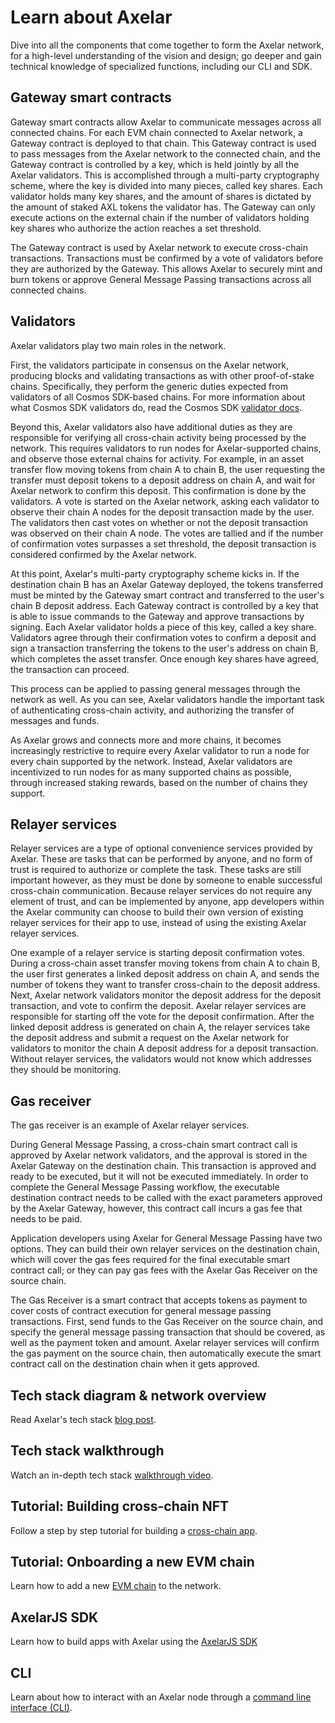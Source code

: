 # Learn about Axelar

Dive into all the components that come together to form the Axelar network, for a high-level understanding of the vision and design; go deeper and gain technical knowledge of specialized functions, including our CLI and SDK. 


## Gateway smart contracts

Gateway smart contracts allow Axelar to communicate messages across all connected chains. For each EVM chain connected to Axelar network, a Gateway contract is deployed to that chain. This Gateway contract is used to pass messages from the Axelar network to the connected chain, and the Gateway contract is controlled by a key, which is held jointly by all the Axelar validators. This is accomplished through a multi-party cryptography scheme, where the key is divided into many pieces, called key shares. Each validator holds many key shares, and the amount of shares is dictated by the amount of staked AXL tokens the validator has. The Gateway can only execute actions on the external chain if the number of validators holding key shares who authorize the action reaches a set threshold.

The Gateway contract is used by Axelar network to execute cross-chain transactions. Transactions must be confirmed by a vote of validators before they are authorized by the Gateway. This allows Axelar to securely mint and burn tokens or approve General Message Passing transactions across all connected chains.


## Validators

Axelar validators play two main roles in the network.

First, the validators participate in consensus on the Axelar network, producing blocks and validating transactions as with other proof-of-stake chains. Specifically, they perform the generic duties expected from validators of all Cosmos SDK-based chains. For more information about what Cosmos SDK validators do, read the Cosmos SDK [validator docs](https://hub.cosmos.network/main/validators/validator-faq.html).

Beyond this, Axelar validators also have additional duties as they are responsible for verifying all cross-chain activity being processed by the network. This requires validators to run nodes for Axelar-supported chains, and observe those external chains for activity. For example, in an asset transfer flow moving tokens from chain A to chain B, the user requesting the transfer must deposit tokens to a deposit address on chain A, and wait for Axelar network to confirm this deposit. This confirmation is done by the validators. A vote is started on the Axelar network, asking each validator to observe their chain A nodes for the deposit transaction made by the user. The validators then cast votes on whether or not the deposit transaction was observed on their chain A node. The votes are tallied and if the number of confirmation votes surpasses a set threshold, the deposit transaction is considered confirmed by the Axelar network.

At this point, Axelar's multi-party cryptography scheme kicks in. If the destination chain B has an Axelar Gateway deployed, the tokens transferred must be minted by the Gateway smart contract and transferred to the user's chain B deposit address. Each Gateway contract is controlled by a key that is able to issue commands to the Gateway and approve transactions by signing. Each Axelar validator holds a piece of this key, called a key share. Validators agree through their confirmation votes to confirm a deposit and sign a transaction transferring the tokens to the user's address on chain B, which completes the asset transfer. Once enough key shares have agreed, the transaction can proceed.

This process can be applied to passing general messages through the network as well. As you can see, Axelar validators handle the important task of authenticating cross-chain activity, and authorizing the transfer of messages and funds.

As Axelar grows and connects more and more chains, it becomes increasingly restrictive to require every Axelar validator to run a node for every chain supported by the network. Instead, Axelar validators are incentivized to run nodes for as many supported chains as possible, through increased staking rewards, based on the number of chains they support.


## Relayer services

Relayer services are a type of optional convenience services provided by Axelar. These are tasks that can be performed by anyone, and no form of trust is required to authorize or complete the task. These tasks are still important however, as they must be done by someone to enable successful cross-chain communication. Because relayer services do not require any element of trust, and can be implemented by anyone, app developers within the Axelar community can choose to build their own version of existing relayer services for their app to use, instead of using the existing Axelar relayer services.

One example of a relayer service is starting deposit confirmation votes. During a cross-chain asset transfer moving tokens from chain A to chain B, the user first generates a linked deposit address on chain A, and sends the number of tokens they want to transfer cross-chain to the deposit address. Next, Axelar network validators monitor the deposit address for the deposit transaction, and vote to confirm the deposit. Axelar relayer services are responsible for starting off the vote for the deposit confirmation. After the linked deposit address is generated on chain A, the relayer services take the deposit address and submit a request on the Axelar network for validators to monitor the chain A deposit address for a deposit transaction. Without relayer services, the validators would not know which addresses they should be monitoring.


## Gas receiver

The gas receiver is an example of Axelar relayer services.

During General Message Passing, a cross-chain smart contract call is approved by Axelar network validators, and the approval is stored in the Axelar Gateway on the destination chain. This transaction is approved and ready to be executed, but it will not be executed immediately. In order to complete the General Message Passing workflow, the executable destination contract needs to be called with the exact parameters approved by the Axelar Gateway, however, this contract call incurs a gas fee that needs to be paid.

Application developers using Axelar for General Message Passing have two options. They can build their own relayer services on the destination chain, which will cover the gas fees required for the final executable smart contract call; or they can pay gas fees with the Axelar Gas Receiver on the source chain.

The Gas Receiver is a smart contract that accepts tokens as payment to cover costs of contract execution for general message passing transactions. First, send funds to the Gas Receiver on the source chain, and specify the general message passing transaction that should be covered, as well as the payment token and amount. Axelar relayer services will confirm the gas payment on the source chain, then automatically execute the smart contract call on the destination chain when it gets approved.


## Tech stack diagram & network overview

Read Axelar's tech stack [blog post](https://axelar.network/an-introduction-to-the-axelar-network).

## Tech stack walkthrough

Watch an in-depth tech stack [walkthrough video](https://www.youtube.com/watch?v=0-Q1mP2vmGE).

## Tutorial: Building cross-chain NFT

Follow a step by step tutorial for building a [cross-chain app](https://www.youtube.com/watch?v=pAxuQ7PIl8g).

## Tutorial: Onboarding a new EVM chain

Learn how to add a new [EVM chain](https://www.youtube.com/watch?v=iZgqneh7s88&t=13s) to the network.

## AxelarJS SDK

Learn how to build apps with Axelar using the [AxelarJS SDK](./dev/axelarjs-sdk/intro) 

## CLI

Learn about how to interact with an Axelar node through a [command line interface (CLI)](./learn/cli).

